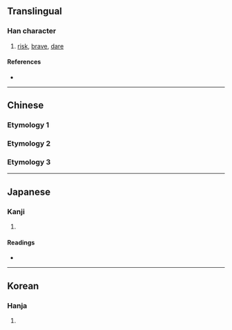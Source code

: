 {{character info/new}}
{{also|冒}}
==Translingual==

===Han character===
{{Han char|rn=13|rad=冂|as=06|sn=8|four=6022.7|canj=XAB|ids=⿱日月 <small>(T)</small>,⿱冃月 <small>(GJK)</small>}}

# [[risk]], [[brave]], [[dare]]

====References====
* {{Han ref|kx=0129.170|dkj=01534|hdz=21490.040|uh=5190|ud=20880}}

----

==Chinese==

===Etymology 1===
{{zh-see|冒|v}}

===Etymology 2===
{{zh-see|冑|v}}

===Etymology 3===
{{zh-see|胄|v}}

----

==Japanese==

===Kanji===
{{ja-kanji|grade=|rs=冂06}}

# {{defn|lang=ja|sort=冂06}}

====Readings====
* {{ja-readings|on=[[ぼう]] (bō), [[もう]] (mō), [[ぼく]] (boku)|kun=[[おかす]] (okasu), [[おおう]] (oou), [[こうぶる]] (kouburu)}}

----

==Korean==

===Hanja===
{{ko-hanja|hangeul=모|rv=mo|mr=mo}}

# {{defn|lang=ko|sort=冂06}}